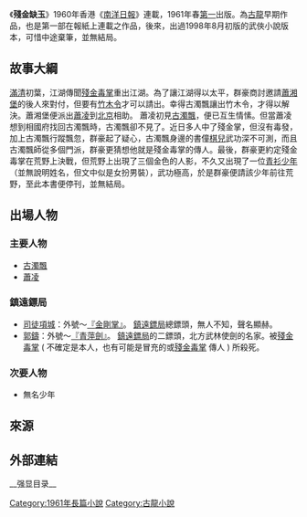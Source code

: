 {{Infobox book|name = 殘金缺玉|author = [[古龍|古龍]]|image_caption = 《殘金缺玉》，[[天地圖書|天地圖書]]出版社版本，1999年出版|image = 9629504863L.jpg}}

《'''殘金缺玉'''》1960年香港《[[南洋日報|南洋日報]]》連載，1961年春[[第一|第一]]出版。為[[古龍|古龍]]早期作品，也是第一部在報紙上連載之作品，後來，出過1998年8月初版的武俠小說版本，可惜中途棄筆，並無結局。

==故事大綱==
[[滿清|滿清]]初葉，江湖傳聞[[殘金毒掌|殘金毒掌]]重出江湖。為了讓江湖得以太平，群豪商討邀請[[蕭湘堡|蕭湘堡]]的後人來對付，但要有[[竹木令|竹木令]]才可以請出。幸得古濁飄讓出竹木令，才得以解決。蕭湘堡便派出[[蕭凌|蕭凌]]到[[北京|北京]]相助。
蕭凌初見[[古濁飄|古濁飄]]，便已互生情愫。但當蕭凌想到相國府找回古濁飄時，古濁飄卻不見了。近日多人中了殘金掌，但沒有毒發，加上古濁飄行蹤飄忽，群豪起了疑心，古濁飄身邊的書僮[[棋兒|棋兒]]武功深不可測，而且古濁飄師從多個門派，群豪更猜想他就是殘金毒掌的傳人。最後，群豪更約定殘金毒掌在荒野上決戰，但荒野上出現了三個金色的人影，不久又出現了一位[[青衫少年|青衫少年]]（並無說明姓名，但文中似是女扮男裝），武功極高，於是群豪便請該少年前往荒野，至此本書便停刊，並無結局。

==出場人物==
===主要人物===
*[[古濁飄|古濁飄]]
*[[蕭凌|蕭凌]]
===鎮遠鏢局===
*[[司徒項城|司徒項城]]：外號～[[『|『]][[金剛掌|金剛掌]][[』|』]]。 [[鎮遠鏢局|鎮遠鏢局]]總鏢頭，無人不知，聲名顯赫。
*[[郭鑄|郭鑄]]：外號～[[『|『]][[青萍劍|青萍劍]][[』|』]]。 [[鎮遠鏢局|鎮遠鏢局]]的二鏢頭，北方武林使劍的名家。被[[殘金毒掌|殘金毒掌]] ( 不確定是本人，也有可能是冒充的或[[殘金毒掌|殘金毒掌]] 傳人 ) 所殺死。

===次要人物===
*無名少年

== 來源 ==
{{reflist|3}}

== 外部連結 ==

{{古龍作品}}
[[Category:1961年長篇小說|Category:1961年長篇小說]]
[[Category:古龍小說|Category:古龍小說]]
__强显目录__